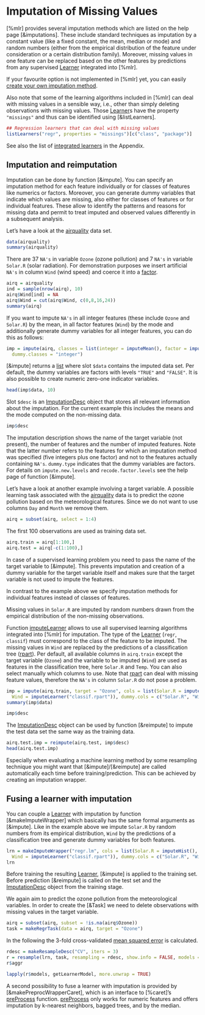 # Imputation of Missing Values

[%mlr] provides several imputation methods which are listed on the help page [&imputations].
These include standard techniques as imputation by a constant value (like a fixed constant, the mean, median or mode)
and random numbers (either from the empirical distribution of the feature under consideration or a certain
distribution family).
Moreover, missing values in one feature can be replaced based on the other features by predictions from
any supervised [Learner](&makeLearner) integrated into [%mlr].

If your favourite option is not implemented in [%mlr] yet, you can easily
[create your own imputation method](create_imputation.md).

Also note that some of the learning algorithms included in [%mlr] can deal with missing values
in a sensible way, i.e., other than simply deleting observations with missing values.
Those [Learner](&makeLearner)s have the property ``"missings"`` and thus can be identified
using [&listLearners].

```r
## Regression learners that can deal with missing values
listLearners("regr", properties = "missings")[c("class", "package")]
```

See also the list of [integrated learners](integrated_learners.md) in the Appendix.


## Imputation and reimputation

Imputation can be done by function [&impute].
You can specify an imputation method for each feature individually or for classes of features like numerics or factors.
Moreover, you can generate dummy variables that indicate which values are missing, also either for classes of features
or for individual features.
These allow to identify the patterns and reasons for missing data and permit to treat imputed and observed values
differently in a subsequent analysis.

Let's have a look at the [airquality](&datasets::airquality) data set.

```r
data(airquality)
summary(airquality)
```

There are 37 ``NA's`` in variable ``Ozone`` (ozone pollution) and 7 ``NA's`` in variable ``Solar.R`` (solar radiation).
For demonstration purposes we insert artificial ``NA's`` in column ``Wind`` (wind speed) and coerce it into a
[factor](&base::factor).

```r
airq = airquality
ind = sample(nrow(airq), 10)
airq$Wind[ind] = NA
airq$Wind = cut(airq$Wind, c(0,8,16,24))
summary(airq)
```

If you want to impute ``NA's`` in all integer features (these include ``Ozone`` and ``Solar.R``) by the mean,
in all factor features (``Wind``) by the mode and additionally generate dummy variables for all integer features,
you can do this as follows:

```r
imp = impute(airq, classes = list(integer = imputeMean(), factor = imputeMode()),
  dummy.classes = "integer")
```

[&impute] returns a [list](&base::list) where slot ``$data`` contains the imputed data set.
Per default, the dummy variables are factors with levels ``"TRUE"`` and ``"FALSE"``.
It is also possible to create numeric zero-one indicator variables.

```r
head(imp$data, 10)
```

Slot ``$desc`` is an [ImputationDesc](&impute) object that stores all relevant information about the
imputation.
For the current example this includes the means and the mode computed on the non-missing data.

```r
imp$desc
```

The imputation description shows the name of the target variable (not present), the number of features
and the number of imputed features.
Note that the latter number refers to the features for which an imputation method was specified
(five integers plus one factor) and not to the features actually containing ``NA's``.
``dummy.type`` indicates that the dummy variables are factors.
For details on ``impute.new.levels`` and ``recode.factor.levels`` see the help page of function [&impute].


Let's have a look at another example involving a target variable.
A possible learning task associated with the [airquality](&datasets::airquality) data is to predict the ozone
pollution based on the meteorological features.
Since we do not want to use columns ``Day`` and ``Month`` we remove them.

```r
airq = subset(airq, select = 1:4)
```

The first 100 observations are used as training data set.

```r
airq.train = airq[1:100,]
airq.test = airq[-c(1:100),]
```

In case of a supervised learning problem you need to pass the name of the target variable to [&impute].
This prevents imputation and creation of a dummy variable for the target variable itself and makes sure
that the target variable is not used to impute the features.

In contrast to the example above we specify imputation methods for individual features instead of classes of features.

Missing values in ``Solar.R`` are imputed by random numbers drawn from the empirical distribution of
the non-missing observations.

Function [imputeLearner](&imputations) allows to use all supervised learning algorithms integrated into [%mlr]
for imputation.
The type of the [Learner](&makeLearner) (``regr``, ``classif``) must correspond to the class of the feature to
be imputed.
The missing values in ``Wind`` are replaced by the predictions of a classification tree ([rpart](&rpart::rpart)).
Per default, all available columns in ``airq.train`` except the target variable (``Ozone``) and the variable to
be imputed (``Wind``) are used as features in the classification tree, here ``Solar.R`` and ``Temp``.
You can also select manually which columns to use.
Note that [rpart](&rpart::rpart) can deal with missing feature values, therefore the ``NA's`` in column ``Solar.R``
do not pose a problem.

```r
imp = impute(airq.train, target = "Ozone", cols = list(Solar.R = imputeHist(),
  Wind = imputeLearner("classif.rpart")), dummy.cols = c("Solar.R", "Wind"))
summary(imp$data)

imp$desc
```

The [ImputationDesc](&impute) object can be used by function [&reimpute] to impute the test data set the same way
as the training data.

```r
airq.test.imp = reimpute(airq.test, imp$desc)
head(airq.test.imp)
```

Especially when evaluating a machine learning method by some resampling technique you might want that
[&impute]/[&reimpute] are called automatically each time before training/prediction.
This can be achieved by creating an imputation wrapper.


## Fusing a learner with imputation

You can couple a [Learner](&makeLearner) with imputation by function [&makeImputeWrapper] which basically
has the same formal arguments as [&impute].
Like in the example above we impute ``Solar.R`` by random numbers from its empirical distribution,
``Wind`` by the predictions of a classification tree and generate dummy variables for both features.

```r
lrn = makeImputeWrapper("regr.lm", cols = list(Solar.R = imputeHist(),
  Wind = imputeLearner("classif.rpart")), dummy.cols = c("Solar.R", "Wind"))
lrn
```

Before training the resulting [Learner](&makeLearner), [&impute] is applied to the training set.
Before prediction [&reimpute] is called on the test set and the [ImputationDesc](&impute) object
from the training stage.

We again aim to predict the ozone pollution from the meteorological variables.
In order to create the [&Task] we need to delete observations with missing values in the target variable.

```r
airq = subset(airq, subset = !is.na(airq$Ozone))
task = makeRegrTask(data = airq, target = "Ozone")
```

In the following the 3-fold cross-validated [mean squared error](measures.md) is calculated.

```r
rdesc = makeResampleDesc("CV", iters = 3)
r = resample(lrn, task, resampling = rdesc, show.info = FALSE, models = TRUE)
r$aggr
```

```r
lapply(r$models, getLearnerModel, more.unwrap = TRUE)
```

A second possibility to fuse a learner with imputation is provided by [&makePreprocWrapperCaret],
which is an interface to [%caret]'s [preProcess](&caret::preProcess) function.
[preProcess](&caret::preProcess) only works for numeric features and offers imputation by
k-nearest neighbors, bagged trees, and by the median.
